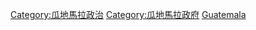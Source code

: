 {{Commonscat|International relations of Guatemala}}

[[Category:瓜地馬拉政治|Category:瓜地馬拉政治]]
[[Category:瓜地馬拉政府|Category:瓜地馬拉政府]]
[[Category:北美洲各国外交|Guatemala]]